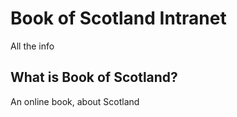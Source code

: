 # Book of Scotland Intranet
 
All the info

## What is Book of Scotland?

An online book, about Scotland